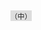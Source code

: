 <includeonly><span style="background-color:#ddd;">{{{1}}}<span style="font-size:80%;">（{{{2|建設}}}中）</span></span></includeonly><noinclude>
{{Documentation}}</noinclude>